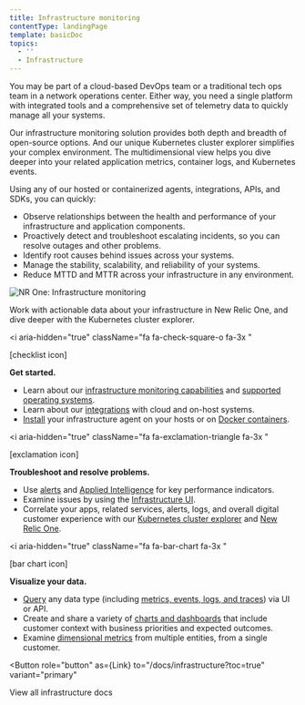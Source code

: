 ```yaml
---
title: Infrastructure monitoring
contentType: landingPage
template: basicDoc
topics:
  - ''
  - Infrastructure
---
```



You may be part of a cloud-based DevOps team or a traditional tech ops team in a network operations center. Either way, you need a single platform with integrated tools and a comprehensive set of telemetry data to quickly manage all your systems.

Our infrastructure monitoring solution provides both depth and breadth of open-source options. And our unique Kubernetes cluster explorer simplifies your complex environment. The multidimensional view helps you dive deeper into your related application metrics, container logs, and Kubernetes events.

Using any of our hosted or containerized agents, integrations, APIs, and SDKs, you can quickly:

* Observe relationships between the health and performance of your infrastructure and application components.
* Proactively detect and troubleshoot escalating incidents, so you can resolve outages and other problems.
* Identify root causes behind issues across your systems.
* Manage the stability, scalability, and reliability of your systems.
* Reduce MTTD and MTTR across your infrastructure in any environment.

![NR One: Infrastructure monitoring](/sites/default/files/thumbnails/image/infra-landing-page-prototype072220.png "NR One: Infrastructure monitoring")

Work with actionable data about your infrastructure in New Relic One, and dive deeper with the Kubernetes cluster explorer.

<i
  aria-hidden="true"
  className="fa fa-check-square-o fa-3x "
>
  \[checklist icon]
</i>

**Get started.**

* Learn about our [infrastructure monitoring capabilities](/docs/infrastructure/new-relic-infrastructure/get-started/get-started-infrastructure-monitoring) and [supported operating systems](/docs/infrastructure/new-relic-infrastructure/getting-started/compatibility-requirements-new-relic-infrastructure).
* Learn about our [integrations](/docs/integrations/infrastructure-integrations/get-started/introduction-infrastructure-integrations) with cloud and on-host systems.
* [Install](/docs/infrastructure/install-infrastructure-agent/get-started/install-infrastructure-agent-new-relic) your infrastructure agent on your hosts or on [Docker containers](/docs/infrastructure/install-infrastructure-agent/linux-installation/docker-container-infrastructure-monitoring).

<i
  aria-hidden="true"
  className="fa fa-exclamation-triangle fa-3x "
>
  \[exclamation icon]
</i>

**Troubleshoot and resolve problems.**

* Use [alerts](/docs/infrastructure/infrastructure-alerts) and [Applied Intelligence](/docs/new-relic-one/use-new-relic-one/new-relic-ai/introduction-new-relic-ai) for key performance indicators.
* Examine issues by using the [Infrastructure UI](/docs/infrastructure/infrastructure-ui-pages/infrastructure-ui).
* Correlate your apps, related services, alerts, logs, and overall digital customer experience with our [Kubernetes cluster explorer](/docs/integrations/kubernetes-integration/understand-use-data/kubernetes-cluster-explorer) and [New Relic One](/docs/new-relic-one/use-new-relic-one/get-started/introduction-new-relic-one).

<i
  aria-hidden="true"
  className="fa fa-bar-chart fa-3x "
>
  \[bar chart icon]
</i>

**Visualize your data.**

* [Query](/docs/using-new-relic/data/understand-data/query-new-relic-data) any data type (including [metrics, events, logs, and traces](/docs/using-new-relic/data/understand-data/new-relic-data-types)) via UI or API.
* Create and share a variety of [charts and dashboards](/docs/dashboards/new-relic-one-dashboards/get-started/introduction-new-relic-one-dashboards) that include customer context with business priorities and expected outcomes.
* Examine [dimensional metrics](/docs/query-your-data/nrql-new-relic-query-language/nrql-query-tutorials/query-infrastructure-dimensional-metrics-nrql) from multiple entities, from a single customer.

<Button
  role="button"
  as={Link}
  to="/docs/infrastructure?toc=true"
  variant="primary"
>
  View all infrastructure docs
</Button>

